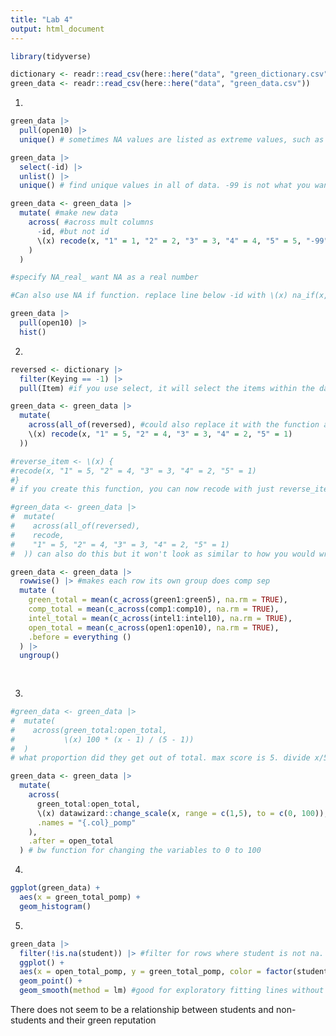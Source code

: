 ```yaml
---
title: "Lab 4"
output: html_document
---
```


```r
library(tidyverse)
```

```r

dictionary <- readr::read_csv(here::here("data", "green_dictionary.csv"))
green_data <- readr::read_csv(here::here("data", "green_data.csv"))

```



1. 

```r
green_data |>
  pull(open10) |> 
  unique() # sometimes NA values are listed as extreme values, such as -99. check data! especially if from repository or qualtrics
```


```r
green_data |> 
  select(-id) |> 
  unlist() |>
  unique() # find unique values in all of data. -99 is not what you want in any of your data, so you can remove -99. 

```

```r

green_data <- green_data |>
  mutate( #make new data
    across( #across mult columns
      -id, #but not id
      \(x) recode(x, "1" = 1, "2" = 2, "3" = 3, "4" = 4, "5" = 5, "-99" = NA_real_) # /(x) syntax means making a new function; \(data, x, what do I want it to do). so \(x) is make a new function function() with this specific operation
    )
  ) 

#specify NA_real_ want NA as a real number

#Can also use NA if function. replace line below -id with \(x) na_if(x, -99) 

```

```r

green_data |> 
  pull(open10) |> 
  hist()

```

2. 

```r
reversed <- dictionary |> 
  filter(Keying == -1) |> 
  pull(Item) #if you use select, it will select the items within the data frame rather than pulling the vector out of the data frame
```

```r

green_data <- green_data |>
  mutate(
    across(all_of(reversed), #could also replace it with the function assigned to reversed but would get messy. if you  use all of requires all of the variables to be there, any of says "if any of them are there" but won't stop you if you ask for a column that isn't there. 
    \(x) recode(x, "1" = 5, "2" = 4, "3" = 3, "4" = 2, "5" = 1)
  ))

```


```r
#reverse_item <- \(x) {
#recode(x, "1" = 5, "2" = 4, "3" = 3, "4" = 2, "5" = 1)
#}
# if you create this function, you can now recode with just reverse_item() 
```

```r
#green_data <- green_data |>
#  mutate(
#    across(all_of(reversed), 
#    recode, 
#    "1" = 5, "2" = 4, "3" = 3, "4" = 2, "5" = 1)
#  )) can also do this but it won't look as similar to how you would write it for a single column 
```

```r

green_data <- green_data |> 
  rowwise() |> #makes each row its own group does comp sep
  mutate (
    green_total = mean(c_across(green1:green5), na.rm = TRUE), 
    comp_total = mean(c_across(comp1:comp10), na.rm = TRUE), 
    intel_total = mean(c_across(intel1:intel10), na.rm = TRUE), 
    open_total = mean(c_across(open1:open10), na.rm = TRUE), 
    .before = everything () 
  ) |> 
  ungroup()
    
                       
```

3. 

```r

#green_data <- green_data |>
#  mutate(
#    across(green_total:open_total, 
#           \(x) 100 * (x - 1) / (5 - 1))
#  )
# what proportion did they get out of total. max score is 5. divide x/5 if they got 4/5, that is the proportion of points they got. BUT, scale doesn't start at 0. scale starts at 1. so, subtract 1 from the numerator and denom. (x-1)/(x-5) expresses in max possible points. this is bw preferred way of standardizing variables. 

green_data <- green_data |> 
  mutate(
    across(
      green_total:open_total, 
      \(x) datawizard::change_scale(x, range = c(1,5), to = c(0, 100)), 
      .names = "{.col}_pomp"
    ), 
    .after = open_total
  ) # bw function for changing the variables to 0 to 100 

```

4. 
```r
ggplot(green_data) +
  aes(x = green_total_pomp) +
  geom_histogram() 
```


5. 

```r
green_data |> 
  filter(!is.na(student)) |> #filter for rows where student is not na. can use drop_na(student) instead 
  ggplot() +
  aes(x = open_total_pomp, y = green_total_pomp, color = factor(student)) +
  geom_point() + 
  geom_smooth(method = lm) #good for exploratory fitting lines without doing a model first. 
```

There does not seem to be a relationship between students and non-students and their green reputation 


